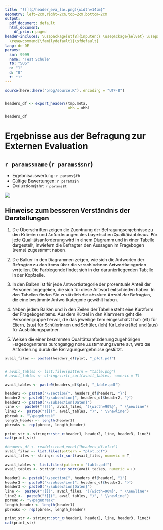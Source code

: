 ---
title: "![](p/header_eva_las.png){width=14cm}"
geometry: left=2cm,right=2cm,top=2cm,bottom=2cm
output:
  pdf_document: default
  html_document:
    df_print: paged
header-includes: \usepackage[utf8]{inputenc} \usepackage{helvet} \usepackage{pdflscape} \usepackage{xcolor} \usepackage{tcolorbox}
  \renewcommand{\familydefault}{\sfdefault}
lang: de-DE
params:
  snr: 9999
  name: "Test Schule"
  fb: "SUS"
  n: "1"
  d: "0"
  t: "1"
---


```{r, include=FALSE}
source(here::here("prog/source.R"), encoding = "UTF-8")


headers_df <- export_headers(tmp.meta, 
                             ubb = ubb)

headers_df
```



# Ergebnisse aus der Befragung zur Externen Evaluation

## `r params$name` (`r params$snr`)


 - Ergebnisauswertung: `r params$fb`
 - Gültige Bewertungen: `r params$n`
 - Evaluationsjahr: `r params$t`


![](graphic-title_bfr.png)

\newpage


## Hinweise zum besseren Verständnis der Darstellungen

1. Die Überschriften zeigen die Zuordnung der Befragungsergebnisse zu den Kriterien und Anforderungen des bayerischen Qualitätstableaus. Für jede Qualitätsanforderung wird in einem Diagramm und in einer Tabelle dargestellt, inwiefern die Befragten den Aussagen im Fragebogen (Items) zugestimmt haben.

2. Die Balken in den Diagrammen zeigen, wie sich die Antworten der Befragten zu den Items über die verschiedenen Antwortkategorien verteilen. Die Farblegende findet sich in der darunterliegenden Tabelle in der Kopfzeile.

3. In den Balken ist für jede Antwortkategorie der prozentuale Anteil der Personen angegeben, die sich für diese Antwort entschieden haben. In den Tabellen finden Sie zusätzlich die absolute Anzahl der Befragten, die eine bestimmte Antwortkategorie gewählt haben.

4. Neben jedem Balken und in den Zeilen der Tabelle steht eine Kurzform der Fragebogenitems. Aus dem Kürzel in den Klammern geht die Personengruppe hervor, die das jeweilige Item eingeschätzt hat: (elt) für Eltern, (sus) für Schülerinnen und Schüler, (leh) für Lehrkräfte) und (aus) für Ausbildungspartner.

5. Weisen die einer bestimmten Qualitätsanforderung zugehörigen Fragebogenitems durchgängig hohe Zustimmungswerte auf, wird die Anforderung durch die Befragungsergebnisse gestützt.








\pagebreak

```{r, results='asis',  comment = "", echo=FALSE}
avail_files <- paste0(headers_df$plot, "_plot.pdf")


# avail_tables <- list.files(pattern = "table.png")
# avail_tables <- stringr::str_sort(avail_tables, numeric = T)

avail_tables <- paste0(headers_df$plot, "_table.pdf")

header1 <- paste0("\\section{", headers_df$header1, "}")
header2 <- paste0("\\subsection{", headers_df$header2, "}")
header3 <- paste0("\\subsection{Daten}")
line <-  paste0("![](", avail_files, "){width=90%}", " \\newline")
line2 <-  paste0("![](", avail_tables, ")", " \\newline")
pbreak <- "\\pagebreak"
length_header <- length(header1)
pbreaks <- rep(pbreak, length_header)

print_str <- stringr::str_c(header1, header2, line, header3, line2)
cat(print_str)
```



```{r, results='asis',  comment = "", echo=FALSE, eval=FALSE}
#headers_df <- readxl::read_excel("headers_df.xlsx")
avail_files <- list.files(pattern = "plot.pdf")
avail_files <- stringr::str_sort(avail_files, numeric = T)

avail_tables <- list.files(pattern = "table.pdf")
avail_tables <- stringr::str_sort(avail_tables, numeric = T)

header1 <- paste0("\\section{", headers_df$header1, "}")
header2 <- paste0("\\subsection{", headers_df$header2, "}")
header3 <- paste0("\\subsection{Daten}")
line <-  paste0("![](", avail_files, "){width=90%}", " \\newline")
line2 <-  paste0("![](", avail_tables, ")", " \\newline")
pbreak <- "\\pagebreak"
length_header <- length(header1)
pbreaks <- rep(pbreak, length_header)

print_str <- stringr::str_c(header1, header2, line, header3, line2)
cat(print_str)
```

